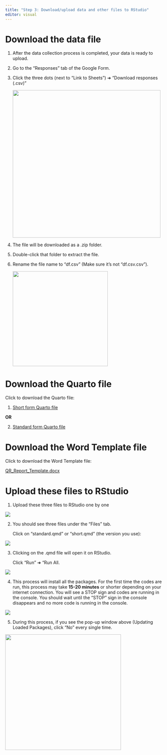 ```yaml
---
title: "Step 3: Download/upload data and other files to RStudio"
editor: visual
---
```


# Download the data file

1.  After the data collection process is completed, your data is ready to upload.

2.  Go to the "Responses" tab of the Google Form.

3.  Click the three dots (next to "Link to Sheets") ➜ "Download responses (.csv)"

    ![](images/download csv.png){width="471"}

4.  The file will be downloaded as a .zip folder.

5.  Double-click that folder to extract the file.

6.  Rename the file name to “df.csv” (Make sure it's not "df.csv.csv").

    ![](images/rename csv.png){width="303"}

# Download the Quarto file

Click to download the Quarto file:

1.  [Short form Quarto file](https://drive.google.com/open?id=10E0hVOLbltQPagBdexAnbxYopin2W7dU&usp=drive_fs)

**OR**

2.  [Standard form Quarto file](https://drive.google.com/open?id=10E3l1oQzI22ULuFnF8iRpAu0O0g_LboB&usp=drive_fs)

# Download the Word Template file

Click to download the Word Template file:

[QR_Report_Template.docx](https://docs.google.com/document/d/1nx05vCVoUEAj6lLB_q4pgJ6cLTpVutmB/edit?usp=drive_link&rtpof=true&sd=true)

# Upload these files to RStudio

1.  Upload these three files to RStudio one by one

![](images/upload files.png)

2.  You should see three files under the "Files" tab.

    Click on "standard.qmd" or "short.qmd" (the version you use):

![](images/three files uploaded-01.png)

3.  Clicking on the .qmd file will open it on RStudio.

    Click "Run" ➜ "Run All.

![](images/run all-01.png)

4.  This process will install all the packages. For the first time the codes are run, this process may take **15-20 minutes** or shorter depending on your internet connection. You will see a STOP sign and codes are running in the console. You should wait until the “STOP” sign in the console disappears and no more code is running in the console.

![](images/codes running.png)

5.  During this process, if you see the pop-up window above (Updating Loaded Packages), click “No” every single time.

![](images/updating loaded packages warning.png){width="369"}
